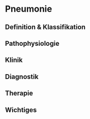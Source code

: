 # Pneumonie 

## Definition & Klassifikation

## Pathophysiologie

## Klinik

## Diagnostik

## Therapie

## Wichtiges
